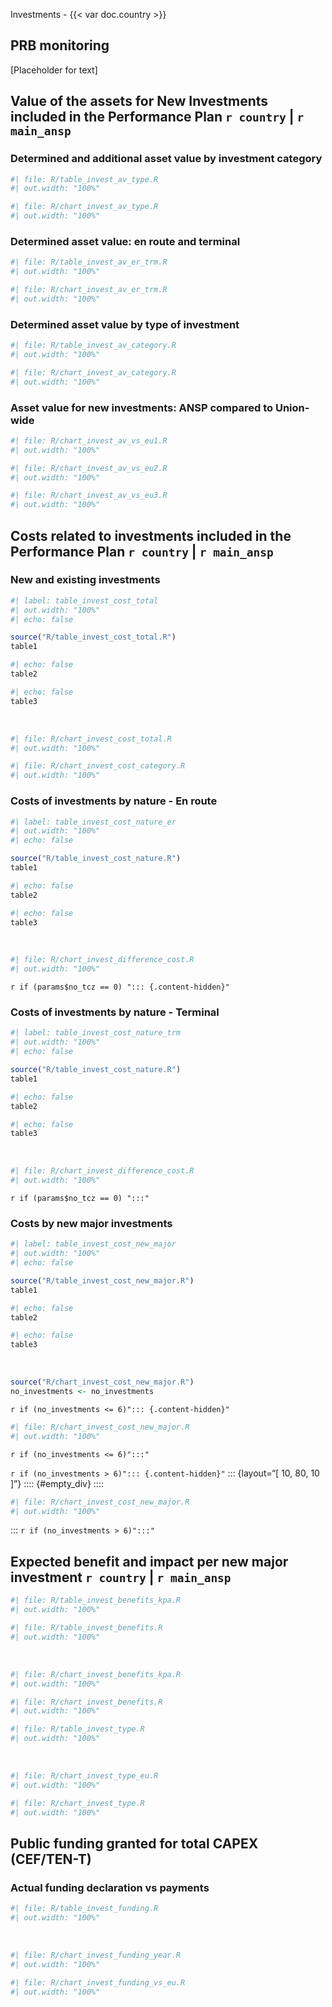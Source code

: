 [Investments - {{< var doc.country >}}]{.fakeh1}

## PRB monitoring
[Placeholder for text]												

## Value of the assets for New Investments included in the Performance Plan `r country` | `r main_ansp`

### Determined and additional asset value by investment category

::: {layout="[ 62, 0, 38 ]"}
:::: {#table_invest_av_type}
```r
#| file: R/table_invest_av_type.R
#| out.width: "100%"
```
::::

::::{#empty_div}
::::

:::: {#chart_invest_av_type}
```r
#| file: R/chart_invest_av_type.R
#| out.width: "100%"
```
::::
:::

### Determined asset value: en route and terminal

::: {layout="[ 62, 0, 38 ]"}
:::: {#table_invest_av_er_trm}
```r
#| file: R/table_invest_av_er_trm.R
#| out.width: "100%"
```
::::

::::{#empty_div}
::::

:::: {#chart_invest_av_er_trm}
```r
#| file: R/chart_invest_av_er_trm.R
#| out.width: "100%"
```
::::
:::

### Determined asset value by type of investment

::: {layout="[ 62, 0, 38 ]"}
:::: {#table_invest_av_category}
```r
#| file: R/table_invest_av_category.R
#| out.width: "100%"
```
::::

::::{#empty_div}
::::

:::: {#chart_invest_av_category}
```r
#| file: R/chart_invest_av_category.R
#| out.width: "100%"
```
::::
:::

### Asset value for new investments: ANSP compared to Union-wide

::: {layout="[ 33, 33, 33 ]"}
:::: {#chart_invest_av_vs_eu1}
```r
#| file: R/chart_invest_av_vs_eu1.R
#| out.width: "100%"
```
::::

::::{#chart_invest_av_vs_eu2}
```r
#| file: R/chart_invest_av_vs_eu2.R
#| out.width: "100%"
```
::::

:::: {#chart_invest_av_vs_eu3}
```r
#| file: R/chart_invest_av_vs_eu3.R
#| out.width: "100%"
```
::::
:::


## Costs related to investments included in the Performance Plan `r country` | `r main_ansp`

### New and existing investments 

```r
#| label: table_invest_cost_total
#| out.width: "100%"
#| echo: false

source("R/table_invest_cost_total.R")
table1
```

```r
#| echo: false
table2
```

```r
#| echo: false
table3
```

<br>

::: {layout="[ 50, 0, 50 ]"}
:::: {#chart_invest_cost_total}
```r
#| file: R/chart_invest_cost_total.R
#| out.width: "100%"
```
::::

::::{#empty_div}
::::

:::: {#chart_invest_cost_category}
```r
#| file: R/chart_invest_cost_category.R
#| out.width: "100%"
```
::::
:::

### Costs of investments by nature - En route

```r
#| label: table_invest_cost_nature_er
#| out.width: "100%"
#| echo: false

source("R/table_invest_cost_nature.R")
table1
```

```r
#| echo: false
table2
```

```r
#| echo: false
table3
```

<br>


::: {layout="[ 20, 60, 20 ]"}
:::: {#empty_div}
::::

::::{#empty_div}
```r
#| file: R/chart_invest_difference_cost.R
#| out.width: "100%"
```
::::

:::: {#empty_div}
::::
:::

`r if (params$no_tcz == 0) "::: {.content-hidden}"`

### Costs of investments by nature - Terminal

```r
#| label: table_invest_cost_nature_trm
#| out.width: "100%"
#| echo: false

source("R/table_invest_cost_nature.R")
table1
```

```r
#| echo: false
table2
```

```r
#| echo: false
table3
```

<br>


::: {layout="[ 20, 60, 20 ]"}
:::: {#empty_div}
::::

::::{#empty_div}
```r
#| file: R/chart_invest_difference_cost.R
#| out.width: "100%"
```
::::

:::: {#empty_div}
::::
:::

`r if (params$no_tcz == 0) ":::"`

### Costs by new major investments

```r
#| label: table_invest_cost_new_major
#| out.width: "100%"
#| echo: false

source("R/table_invest_cost_new_major.R")
table1
```

```r
#| echo: false
table2
```

```r
#| echo: false
table3
```

<br>

```r
source("R/chart_invest_cost_new_major.R")
no_investments <- no_investments
```

`r if (no_investments <= 6)"::: {.content-hidden}"`
```r
#| file: R/chart_invest_cost_new_major.R
#| out.width: "100%"
```
`r if (no_investments <= 6)":::"`



`r if (no_investments > 6)"::: {.content-hidden}"`
::: {layout="[ 10, 80, 10 ]"}
:::: {#empty_div}
::::

::::{#chart_invest_cost_new_major}
```r
#| file: R/chart_invest_cost_new_major.R
#| out.width: "100%"
```
::::

:::: {#empty_div}
::::
:::
`r if (no_investments > 6)":::"`

## Expected benefit and impact per new major investment `r country` | `r main_ansp`

```r
#| file: R/table_invest_benefits_kpa.R
#| out.width: "100%"
```

```r
#| file: R/table_invest_benefits.R
#| out.width: "100%"
```

<br>

::: {layout="[ 50, 0, 50 ]"}
:::: {#chart_invest_benefits_kpa}
```r
#| file: R/chart_invest_benefits_kpa.R
#| out.width: "100%"
```
::::

::::{#empty_div}
::::

:::: {#chart_invest_benefits}
```r
#| file: R/chart_invest_benefits.R
#| out.width: "100%"
```
::::
:::


```r
#| file: R/table_invest_type.R
#| out.width: "100%"
```

<br>

::: {layout="[ 50, 0, 50 ]"}
:::: {#chart_invest_type_eu}
```r
#| file: R/chart_invest_type_eu.R
#| out.width: "100%"
```
::::

::::{#empty_div}
::::

:::: {#chart_invest_type}
```r
#| file: R/chart_invest_type.R
#| out.width: "100%"
```
::::
:::


## Public funding granted for total CAPEX (CEF/TEN-T) 

### Actual funding declaration vs payments

```r
#| file: R/table_invest_funding.R
#| out.width: "100%"
```

<br>

::: {layout="[ 50, 0, 50 ]"}
:::: {#chart_invest_funding_year}
```r
#| file: R/chart_invest_funding_year.R
#| out.width: "100%"
```
::::

::::{#empty_div}
::::

:::: {#chart_invest_funding_vs_eu}
```r
#| file: R/chart_invest_funding_vs_eu.R
#| out.width: "100%"
```
::::
:::